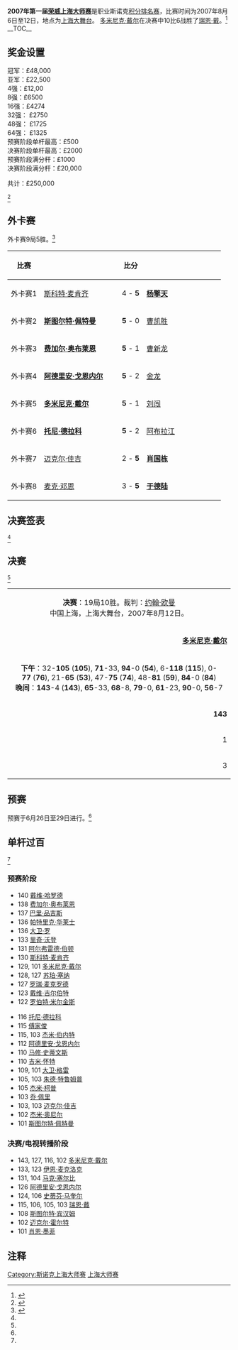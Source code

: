 {{noteTA
|G1=Snooker
}}
{{桌球大赛
|tournament_name=[[斯诺克上海大师赛|荣威上海大师赛]]
|dates=2007年8月6日-12日
|venue=[[上海大舞台|上海大舞台]]
|location=[[上海|上海]]
|country={{PRC}}
|organisation=[[世界台联|世界台联]]
|format=[[斯诺克世界排名|积分排名赛]]
|Total prize fund=£250,000
|winners_share=£48,000
|highest_break=143
|winner={{flagicon|WAL}} [[多米尼克·戴尔|多米尼克·戴尔]]
|runner_up={{flagicon|WAL}} [[瑞恩·戴|瑞恩·戴]]
|score=10-6
|previous=
|next=[[2008年斯诺克上海大师赛|2008]]}}
'''2007年第一届[[斯诺克上海大师赛|荣威上海大师赛]]'''是职业斯诺克[[斯诺克世界排名|积分排名赛]]，比赛时间为2007年8月6日至12日，地点为[[上海大舞台|上海大舞台]]。
[[多米尼克·戴尔|多米尼克·戴尔]]在决赛中10比6战胜了[[瑞恩·戴|瑞恩·戴]]。<ref>{{Cite web |url=http://www.snooker.org/trn/0708/sm2007_res.shtml |title=WWW Snooker: Roewe Shanghai Masters 2007 |accessdate=2011-03-23 |archive-date=2016-03-09 |archive-url=https://web.archive.org/web/20160309122038/http://www.snooker.org/trn/0708/sm2007_res.shtml |dead-url=no }}</ref>
__TOC__
{{clear}}

==奖金设置==
{{Col-begin}}
{{Col-2}}
冠军：£48,000<br />
亚军：£22,500<br />
4强：£12,00<br />
8强：£6500<br />
16强：£4274<br />
32强： £2750<br />
48强： £1725<br />
64强： £1325<br />
{{Col-2}}
预赛阶段单杆最高：£500<br />
决赛阶段单杆最高：£2000<br />

预赛阶段满分杆：£1000<br />
决赛阶段满分杆：£20,000

共计：£250,000

<ref>{{Cite web |url=http://www.globalsnookercentre.co.uk/files/Results/2007-8/07-8-Professional/2007-Shanghai-inform.htm |title=Global Snooker Centre: 2007 Shanghai Masters |accessdate=2011-03-23 |archive-date=2008-05-13 |archive-url=https://web.archive.org/web/20080513091237/http://www.globalsnookercentre.co.uk/files/Results/2007-8/07-8-Professional/2007-Shanghai-inform.htm |dead-url=yes }}</ref>
{{Col-end}}

==外卡赛==
外卡赛9局5胜。<ref name="GS results">{{Cite web |url=http://www.global-snooker.com/global-snooker-professional-tournaments-shanghai-masters-2007-results.asp |title=Global Snooker: Shanghai Masters 2007 |accessdate=2011-03-23 |archive-date=2012-02-02 |archive-url=https://web.archive.org/web/20120202122207/http://www.global-snooker.com/global-snooker-professional-tournaments-shanghai-masters-2007-results.asp |dead-url=yes }}</ref>

{| class="wikitable" style="font-size: 90%; margin: 1em auto 1em auto;"
|-
! 比赛
! width=160|
! 比分
! width=160|
|-
| align="center" | 外卡赛1
| {{flagicon|SCO}} [[斯科特·麦肯齐|斯科特·麦肯齐]]
| align="center" | 4 - '''5'''
| {{flagicon|CHN}} '''[[杨擎天|杨擎天]]'''
|-
| align="center" | 外卡赛2
| {{flagicon|ENG}} '''[[斯图尔特·佩特曼|斯图尔特·佩特曼]]'''
| align="center" | '''5''' - 0
| {{flagicon|CHN}} [[曹凯胜|曹凯胜]]
|-
| align="center" | 外卡赛3
| {{flagicon|IRL}} '''[[费加尔·奥布莱恩|费加尔·奥布莱恩]]'''
| align="center" | '''5''' - 1
| {{flagicon|CHN}} [[曹新龙|曹新龙]]
|-
| align="center" | 外卡赛4
| {{flagicon|ENG}} '''[[阿德里安·戈恩内尔|阿德里安·戈恩内尔]]'''
| align="center" | '''5''' - 2
| {{flagicon|CHN}} [[金龙|金龙]]
|-
| align="center" | 外卡赛5
| {{flagicon|WAL}} '''[[多米尼克·戴尔|多米尼克·戴尔]]'''
| align="center" | '''5''' - 1
| {{flagicon|CHN}} [[刘闯|刘闯]]
|-
| align="center" | 外卡赛6
| {{flagicon|MLT}} '''[[托尼·德拉科|托尼·德拉科]]'''
| align="center" | '''5''' - 2
| {{flagicon|CHN}} [[阿布拉江|阿布拉江]]
|-
| align="center" | 外卡赛7
| {{flagicon|IRL}} [[迈克尔·佳吉|迈克尔·佳吉]]
| align="center" | 2 - '''5'''
| {{flagicon|CHN}} '''[[肖国栋|肖国栋]]'''
|-
| align="center" | 外卡赛8
| {{flagicon|ENG}} [[麦克·邓恩|麦克·邓恩]]
| align="center" | 3 - '''5'''
| {{flagicon|CHN}} '''[[于德陆|于德陆]]'''
|}

==决赛签表==
<ref name="GS results"/>
{{32TeamBracket|
| RD1= '''第1轮'''<br />9局5胜
| RD2= '''第2轮'''<br />9局5胜
| RD3= '''四分之一决赛'''<br />9局5胜
| RD4= '''半决赛'''<br />11局6胜
| RD5= '''决赛'''<br />19局10胜
| RD1-seed01 = 1
| RD1-team01 = {{flagicon|SCO}} '''[[约翰·希金斯|约翰·希金斯]]'''
| RD1-score01 = '''5'''
| RD1-seed02 =
| RD1-team02 = {{flagicon|ENG}} [[杰米·柯普|杰米·柯普]]
| RD1-score02 = 2
| RD1-seed03 = 11
| RD1-team03 = {{flagicon|ENG}} '''[[马克·塞尔比|马克·塞尔比]]'''
| RD1-score03 = '''5'''
| RD1-seed04 =
| RD1-team04 = {{flagicon|CHN}} [[杨擎天|杨擎天]]
| RD1-score04 = 0
| RD1-seed05 = 12
| RD1-team05 = {{flagicon|WAL}} [[马克·威廉姆斯|马克·威廉姆斯]]
| RD1-score05 = 2
| RD1-seed06 = 
| RD1-team06 = {{flagicon|ENG}} '''[[斯图尔特·宾汉姆|斯图尔特·宾汉姆]]'''
| RD1-score06 = '''5'''
| RD1-seed07 = 5
| RD1-team07 = {{Nowrap|{{flagicon|ENG}} [[罗尼·奥沙利文|罗尼·奥沙利文]]}}
| RD1-score07 = w/d
| RD1-seed08 = 
| RD1-team08 = {{flagicon|ENG}} '''[[斯图尔特·佩特曼|斯图尔特·佩特曼]]'''
| RD1-score08 = '''w/o'''
| RD1-seed09 = 6
| RD1-team09 = {{flagicon|ENG}} [[彼得·艾伯顿|彼得·艾伯顿]]
| RD1-score09 = 3
| RD1-seed10 = 
| RD1-team10 = {{flagicon|ENG}} '''[[戴维·哈罗德|戴维·哈罗德]]'''
| RD1-score10 = '''5'''
| RD1-seed11 = 15
| RD1-team11 = {{flagicon|ENG}} '''[[史蒂夫·戴维斯|史蒂夫·戴维斯]]'''
| RD1-score11 = '''5'''
| RD1-seed12 = 
| RD1-team12 = {{flagicon|IRL}} [[费加尔·奥布莱恩|费加尔·奥布莱恩]]
| RD1-score12 = 4
| RD1-seed13 = 14
| RD1-team13 = {{flagicon|ENG}} [[阿利斯特·卡特|阿利斯特·卡特]]
| RD1-score13 = 1
| RD1-seed14 = 
| RD1-team14 = {{nowrap|{{flagicon|ENG}} '''[[阿德里安·戈恩内尔|阿德里安·戈恩内尔]]'''}}
| RD1-score14 = '''5'''
| RD1-seed15 = 4
| RD1-team15 = {{flagicon|IRL}} [[肯·达赫迪|肯·达赫迪]]
| RD1-score15 = 3
| RD1-seed16 = 
| RD1-team16 = {{flagicon|WAL}} '''[[多米尼克·戴尔|多米尼克·戴尔]]'''
| RD1-score16 = '''5'''
| RD1-seed17 = 3
| RD1-team17 = {{flagicon|ENG}} [[肖恩·墨菲|肖恩·墨菲]]
| RD1-score17 = 2
| RD1-seed18 = 
| RD1-team18 = {{flagicon|ENG}} '''[[伊恩·麦克洛克|伊恩·麦克洛克]]'''
| RD1-score18 = '''5'''
| RD1-seed19 = 16
| RD1-team19 = {{flagicon|WAL}} '''[[瑞恩·戴|瑞恩·戴]]'''
| RD1-score19 = '''5'''
| RD1-seed20 = 
| RD1-team20 = {{flagicon|MLT}} [[托尼·德拉科|托尼·德拉科]]
| RD1-score20 = 1
| RD1-seed21 = 10
| RD1-team21 = {{flagicon|SCO}} '''[[史蒂芬·马奎尔|史蒂芬·马奎尔]]'''
| RD1-score21 = '''5'''
| RD1-seed22 = 
| RD1-team22 = {{flagicon|CHN}} [[肖国栋|肖国栋]]
| RD1-score22 = 1
| RD1-seed23 = 7
| RD1-team23 = {{flagicon|AUS}} [[尼尔·罗伯逊|尼尔·罗伯逊]]
| RD1-score23 = 0
| RD1-seed24 = 
| RD1-team24 = {{flagicon|WAL}} '''[[马修·史蒂文斯|马修·史蒂文斯]]'''
| RD1-score24 = '''5'''
| RD1-seed25 = 8
| RD1-team25 = {{flagicon|SCO}} '''[[史蒂芬·亨德利|史蒂芬·亨德利]]'''
| RD1-score25 = '''5'''
| RD1-seed26 = 
| RD1-team26 = {{flagicon|ENG}} [[奈吉尔·邦德|奈吉尔·邦德]]
| RD1-score26 = 2
| RD1-seed27 = 13
| RD1-team27 = {{flagicon|ENG}} '''[[史蒂芬·李|史蒂芬·李]]'''
| RD1-score27 = '''5'''
| RD1-seed28 = 
| RD1-team28 = {{flagicon|HKG}} [[傅家俊|傅家俊]]
| RD1-score28 = 4
| RD1-seed29 = 9
| RD1-team29 = {{flagicon|CHN}} '''[[丁俊晖|丁俊晖]]'''
| RD1-score29 = '''5'''
| RD1-seed30 = 
| RD1-team30 = {{flagicon|CHN}} [[于德陆|于德陆]]
| RD1-score30 = 2
| RD1-seed31 = 2
| RD1-team31 = {{flagicon|SCO}} '''[[格雷姆·多特|格雷姆·多特]]'''
| RD1-score31 = '''5'''
| RD1-seed32 = 
| RD1-team32 = {{flagicon|ENG}} [[迈克尔·霍尔特|迈克尔·霍尔特]]
| RD1-score32 = 4

| RD2-seed01 = 1
| RD2-team01 = {{flagicon|SCO}} [[约翰·希金斯|约翰·希金斯]]
| RD2-score01 = 3
| RD2-seed02 = 11
| RD2-team02 = {{flagicon|ENG}} '''[[马克·塞尔比|马克·塞尔比]]'''
| RD2-score02 = '''5'''
| RD2-seed03 =
| RD2-team03 = {{flagicon|ENG}} '''[[斯图尔特·宾汉姆|斯图尔特·宾汉姆]]'''
| RD2-score03 = '''5'''
| RD2-seed04 =
| RD2-team04 = {{flagicon|ENG}} [[斯图尔特·佩特曼|斯图尔特·佩特曼]]
| RD2-score04 = 4
| RD2-seed05 =
| RD2-team05 = {{flagicon|ENG}} '''[[戴维·哈罗德|戴维·哈罗德]]'''
| RD2-score05 = '''5'''
| RD2-seed06 = 15
| RD2-team06 = {{flagicon|ENG}} [[史蒂夫·戴维斯|史蒂夫·戴维斯]]
| RD2-score06 = 1
| RD2-seed07 =
| RD2-team07 = {{nowrap|{{flagicon|ENG}} [[阿德里安·戈恩内尔|阿德里安·戈恩内尔]]}}
| RD2-score07 = 1
| RD2-seed08 =
| RD2-team08 = {{flagicon|WAL}} '''[[多米尼克·戴尔|多米尼克·戴尔]]'''
| RD2-score08 = '''5'''
| RD2-seed09 =
| RD2-team09 = {{flagicon|ENG}} [[伊恩·麦克洛克|伊恩·麦克洛克]]
| RD2-score09 = 3
| RD2-seed10 = 16
| RD2-team10 = {{flagicon|WAL}} '''[[瑞恩·戴|瑞恩·戴]]'''
| RD2-score10 = '''5'''
| RD2-seed11 = 10
| RD2-team11 = {{flagicon|SCO}} [[史蒂芬·马奎尔|史蒂芬·马奎尔]]
| RD2-score11 = 4
| RD2-seed12 =
| RD2-team12 = {{Nowrap|{{flagicon|WAL}} '''[[马修·史蒂文斯|马修·史蒂文斯]]'''}}
| RD2-score12 = '''5'''
| RD2-seed13 = 8
| RD2-team13 = {{flagicon|SCO}} [[史蒂芬·亨德利|史蒂芬·亨德利]]
| RD2-score13 = 3
| RD2-seed14 = 13
| RD2-team14 = {{flagicon|ENG}} '''[[史蒂芬·李|史蒂芬·李]]'''
| RD2-score14 = '''5'''
| RD2-seed15 = 9
| RD2-team15 = {{flagicon|CHN}} [[丁俊晖|丁俊晖]]
| RD2-score15 = 1
| RD2-seed16 = 2
| RD2-team16 = {{flagicon|SCO}} '''[[格雷姆·多特|格雷姆·多特]]'''
| RD2-score16 = '''5'''

| RD3-seed01 = 11
| RD3-team01 = {{flagicon|ENG}} '''[[马克·塞尔比|马克·塞尔比]]'''
| RD3-score01 = '''5'''
| RD3-seed02 =
| RD3-team02 = {{flagicon|ENG}} [[斯图尔特·宾汉姆|斯图尔特·宾汉姆]]
| RD3-score02 = 0
| RD3-seed03 =
| RD3-team03 = {{flagicon|ENG}} [[戴维·哈罗德|戴维·哈罗德]]
| RD3-score03 = 1
| RD3-seed04 =
| RD3-team04 = {{flagicon|WAL}} '''[[多米尼克·戴尔|多米尼克·戴尔]]'''
| RD3-score04 = '''5'''
| RD3-seed05 = 16
| RD3-team05 = {{flagicon|WAL}} '''[[瑞恩·戴|瑞恩·戴]]'''
| RD3-score05 = '''5'''
| RD3-seed06 =
| RD3-team06 = {{Nowrap|{{flagicon|WAL}} [[马修·史蒂文斯|马修·史蒂文斯]]}}
| RD3-score06 = 4
| RD3-seed07 = 13
| RD3-team07 = {{flagicon|ENG}} [[史蒂芬·李|史蒂芬·李]]
| RD3-score07 = 4
| RD3-seed08 = 2
| RD3-team08 = {{flagicon|SCO}} '''[[格雷姆·多特|格雷姆·多特]]'''
| RD3-score08 = '''5'''

| RD4-seed01 = 11
| RD4-team01 = {{flagicon|ENG}} [[马克·塞尔比|马克·塞尔比]]
| RD4-score01 = 3
| RD4-seed02 =
| RD4-team02 = {{Nowrap|{{flagicon|WAL}} '''[[多米尼克·戴尔|多米尼克·戴尔]]'''}}
| RD4-score02 = '''6'''
| RD4-seed03 = 16
| RD4-team03 = {{flagicon|WAL}} '''[[瑞恩·戴|瑞恩·戴]]'''
| RD4-score03 = '''6'''
| RD4-seed04 = 2
| RD4-team04 = {{flagicon|SCO}} [[格雷姆·多特|格雷姆·多特]]
| RD4-score04 = 2

| RD5-seed01 =
| RD5-team01 = {{Nowrap|{{flagicon|WAL}} '''[[多米尼克·戴尔|多米尼克·戴尔]]'''}}
| RD5-score01 = '''10'''
| RD5-seed02 = 16
| RD5-team02 = {{flagicon|WAL}} [[瑞恩·戴|瑞恩·戴]]
| RD5-score02= 6
}}

==决赛==
<ref name="GS results"/>
{| class="wikitable" style="font-size: 95%; margin: 1em auto 1em auto;"
|-
| colspan="3" align="center" bgcolor="#ffd700" | '''决赛'''：19局10胜。裁判：[[约翰·欧曼|约翰·欧曼]]<br />中国上海，上海大舞台，2007年8月12日。
|-
| align=right | '''[[多米尼克·戴尔|多米尼克·戴尔]]''' <br/>{{WAL}}
| align="center" | '''10''' - 6
| [[瑞恩·戴|瑞恩·戴]] <br/>{{WAL}}
|-
| colspan="3" align="center" | '''下午'''：32-'''105''' ('''105'''), '''71'''-33, '''94'''-0 ('''54'''), 6-'''118''' ('''115'''), 0-'''77''' ('''76'''), 21-'''65''' ('''53'''), 47-'''75''' ('''74'''), 48-'''81''' ('''59'''), '''84'''-0 ('''84''')<br/> '''晚间'''：'''143'''-4 ('''143'''), '''65'''-33, '''68'''-8, '''79'''-0, '''61'''-23, '''90'''-0, '''56'''-7
|-
| align="right" | '''143'''
| align="center" | 单杆最高
| 115
|-
| align="right" | 1
| align="center" | 单杆过百
| '''2'''
|-
| align="right" | 3
| align="center" | 单杆50+
| '''6'''
|}

==预赛==
预赛于6月26日至29日进行。<ref name="GS results"/>

{{32TeamX4RoundBracket-NoSeeds|
| RD1 = '''第1轮'''<br />9局5胜
| RD2 = '''第2轮'''<br />9局5胜
| RD3 = '''第3轮'''<br />9局5胜
| RD4 = '''第4轮'''<br />9局5胜

| RD1-team01 = '''{{flagicon|ENG}} [[马克·乔伊斯|马克·乔伊斯]]'''
| RD1-score01 = '''5'''
| RD1-team02 = {{flagicon|SCO}} [[弗雷泽·帕特里克|弗雷泽·帕特里克]]
| RD1-score02 = 3
| RD1-team03 = {{flagicon|CHN}} [[田鹏飞|田鹏飞]]
| RD1-score03 = w/d
| RD1-team04 = {{flagicon|CHN}} [[肖国栋|肖国栋]]
| RD1-score04 =w/d
| RD1-team05 = {{flagicon|ENG}} [[亚历克斯·戴维斯|亚历克斯·戴维斯]]
| RD1-score05 = 1
| RD1-team06 = '''{{flagicon|ENG}} [[阿尔弗雷德·伯顿|阿尔弗雷德·伯顿]]'''
| RD1-score06 = '''5'''
| RD1-team07 = {{flagicon|ENG}} [[穆拉·保尔|穆拉·保尔]]
| RD1-score07 = 4
| RD1-team08 = '''{{flagicon|ENG}} [[吉米·罗伯逊|吉米·罗伯逊]]'''
| RD1-score08 = '''5'''
| RD1-team09 = '''{{flagicon|ENG}} [[乔·乔吉亚|乔·乔吉亚]]'''
| RD1-score09 = '''5'''
| RD1-team10 = {{flagicon|AUS}} [[史蒂夫·米弗苏德|史蒂夫·米弗苏德]]
| RD1-score10 = 0
| RD1-team11 = '''{{flagicon|IRL}} [[里奥·费南德斯|里奥·费南德斯]]'''
| RD1-score11 = '''5'''
| RD1-team12 = {{flagicon|IRL}} [[罗德尼·戈金斯|罗德尼·戈金斯]]
| RD1-score12 = 4
| RD1-team13 = {{flagicon|SCO}} [[詹姆斯·麦克拜恩|詹姆斯·麦克拜恩]]
| RD1-score13 = 3
| RD1-team14 = '''{{flagicon|WAL}} [[加雷斯·科佩克|加雷斯·科佩克]]'''
| RD1-score14 = '''5'''
| RD1-team15 = {{flagicon|NOR}} [[库尔特·马夫林|库尔特·马夫林]]
| RD1-score15 = 2
| RD1-team16 = '''{{flagicon|BEL}} [[凯文·范霍夫|凯文·范霍夫]]'''
| RD1-score16 = '''5'''
| RD1-team17 = '''{{flagicon|WAL}} [[李·沃克|李·沃克]]'''
| RD1-score17 =
| RD1-team18 = 轮空
| RD1-score18 =
| RD1-team19 = '''{{flagicon|MLT}} [[托尼·德拉科|托尼·德拉科]]'''
| RD1-score19 = '''w/o'''
| RD1-team20 = {{flagicon|THA}} [[以萨拉·卡柴沃恩|以萨拉·卡柴沃恩]]
| RD1-score20 =w/d
| RD1-team21 = {{flagicon|CHN}} [[刘菘|刘菘]]
| RD1-score21 =w/d
| RD1-team22 ='''{{flagicon|THA}} [[苏珀·塞纳|苏珀·塞纳]]'''
| RD1-score22 = '''w/o'''
| RD1-team23 = '''{{flagicon|ENG}} [[李·斯皮克|李·斯皮克]]'''
| RD1-score23 = '''5'''
| RD1-team24 = {{flagicon|ENG}} [[马丁·戈尔德|马丁·戈尔德]]
| RD1-score24 = 4
| RD1-team25 = '''{{flagicon|CHN}} [[梁文博|梁文博]]'''
| RD1-score25 = '''5'''
| RD1-team26 = {{flagicon|ENG}} [[阿什利·莱特|阿什利·莱特]]
| RD1-score26 = 1
| RD1-team27 = '''{{flagicon|ENG}} [[杰米·奥尼尔|杰米·奥尼尔]]'''
| RD1-score27 = '''w/o'''
| RD1-team28 = {{flagicon|CHN}} [[刘闯|刘闯]]
| RD1-score28 =w/d
| RD1-team29 = '''{{flagicon|IRL}} [[戴维·莫里斯|戴维·莫里斯]]'''
| RD1-score29 = '''5'''
| RD1-team30 = {{flagicon|ENG}} [[本·伍勒斯登|本·伍勒斯登]]
| RD1-score30 = 0
| RD1-team31 = {{flagicon|ENG}} [[马修·塞尔特|马修·塞尔特]]
| RD1-score31 = 2
| RD1-team32 = '''{{nowrap|{{flagicon|NIR}} [[帕特里克·华莱士|帕特里克·华莱士]]}}'''
| RD1-score32 = '''5'''

| RD2-team01 = {{flagicon|SCO}} [[乔·亨利|乔·亨利]]
| RD2-score01 = 2
| RD2-team02 = '''{{flagicon|ENG}} [[马克·乔伊斯|马克·乔伊斯]]'''
| RD2-score02 = '''5'''
| RD2-team03 = '''{{flagicon|SCO}} [[斯科特·麦肯齐|斯科特·麦肯齐]]'''
| RD2-score03 =
| RD2-team04 = 轮空
| RD2-score04 =
| RD2-team05 = {{flagicon|ENG}} [[吉米·怀特|吉米·怀特]]
| RD2-score05 = 3
| RD2-team06 = '''{{flagicon|ENG}} [[阿尔弗雷德·伯顿|阿尔弗雷德·伯顿]]'''
| RD2-score06 = '''5'''
| RD2-team07 = {{nowrap|'''{{flagicon|ENG}} [[斯图尔特·佩特曼|斯图尔特·佩特曼]]'''}}
| RD2-score07 = '''5'''
| RD2-team08 = {{flagicon|ENG}} [[吉米·罗伯逊|吉米·罗伯逊]]
| RD2-score08 = 3
| RD2-team09 = {{flagicon|ENG}} [[吉米·米奇|吉米·米奇]]
| RD2-score09 = 3
| RD2-team10 = '''{{flagicon|ENG}} [[乔·乔吉亚|乔·乔吉亚]]'''
| RD2-score10 = '''5'''
| RD2-team11 = '''{{flagicon|WAL}} [[保罗·戴维斯|保罗·戴维斯]]'''
| RD2-score11 = '''5'''
| RD2-team12 = {{flagicon|IRL}} [[里奥·费南德斯|里奥·费南德斯]]
| RD2-score12 = 3
| RD2-team13 = '''{{flagicon|ENG}} [[朱德·特鲁姆普|朱德·特鲁姆普]]'''
| RD2-score13 = '''5'''
| RD2-team14 = {{flagicon|WAL}} [[加雷斯·科佩克|加雷斯·科佩克]]
| RD2-score14 = 1
| RD2-team15 = '''{{flagicon|IRL}} [[乔·德兰尼|乔·德兰尼]]'''
| RD2-score15 = '''5'''
| RD2-team16 = {{flagicon|BEL}} [[凯文·范霍夫|凯文·范霍夫]]
| RD2-score16 = 1
| RD2-team17 = '''{{flagicon|ENG}} [[巴里·品吉斯|巴里·品吉斯]]'''
| RD2-score17 = '''5'''
| RD2-team18 = {{flagicon|WAL}} [[李·沃克|李·沃克]]
| RD2-score18 = 2
| RD2-team19 = {{flagicon|ENG}} [[汤姆·福特|汤姆·福特]]
| RD2-score19 = 4
| RD2-team20 = '''{{flagicon|MLT}} [[托尼·德拉科|托尼·德拉科]]'''
| RD2-score20 = '''5'''
| RD2-team21 = {{flagicon|SCO}} [[马库斯·坎贝尔|马库斯·坎贝尔]]
| RD2-score21 = 4
| RD2-team22 = '''{{flagicon|THA}} [[苏珀·塞纳|苏珀·塞纳]]'''
| RD2-score22 = '''5'''
| RD2-team23 = '''{{flagicon|ENG}} [[罗德·罗勒尔|罗德·罗勒尔]]'''
| RD2-score23 = '''5'''
| RD2-team24 = {{flagicon|ENG}} [[李·斯皮克|李·斯皮克]]
| RD2-score24 = 0
| RD2-team25 = {{flagicon|FIN}} [[罗宾·赫尔|罗宾·赫尔]]
| RD2-score25 = 3
| RD2-team26 = '''{{flagicon|CHN}} [[梁文博|梁文博]]'''
| RD2-score26 = '''5'''
| RD2-team27 = {{flagicon|WAL}} [[伊恩·普利斯|伊恩·普利斯]]
| RD2-score27 = 1
| RD2-team28 = '''{{flagicon|ENG}} [[杰米·奥尼尔|杰米·奥尼尔]]'''
| RD2-score28 = '''5'''
| RD2-team29 = '''{{flagicon|ENG}} [[麦克·邓恩|麦克·邓恩]]'''
| RD2-score29 = '''5'''
| RD2-team30 = {{flagicon|IRL}} [[戴维·莫里斯|戴维·莫里斯]]
| RD2-score30 = 1
| RD2-team31 = '''{{flagicon|ENG}} [[大卫·罗|大卫·罗]]'''
| RD2-score31 = '''5'''
| RD2-team32 = {{nowrap|{{flagicon|NIR}} [[帕特里克·华莱士|帕特里克·华莱士]]}}
| RD2-score32 = 4

| RD3-team01 ='''{{flagicon|ENG}} [[约翰·帕洛特|约翰·帕洛特]]'''
| RD3-score01 = '''5'''
| RD3-team02 = {{flagicon|ENG}} [[马克·乔伊斯|马克·乔伊斯]]
| RD3-score02 = 4
| RD3-team03 = {{flagicon|ENG}} [[安德鲁·希金森|安德鲁·希金森]]
| RD3-score03 = 2
| RD3-team04 = '''{{flagicon|SCO}} [[斯科特·麦肯齐|斯科特·麦肯齐]]'''
| RD3-score04 = '''5'''
| RD3-team05 = '''{{flagicon|SCO}} [[艾伦·麦克马努斯|艾伦·麦克马努斯]]'''
| RD3-score05 = '''5'''
| RD3-team06 = {{flagicon|ENG}} [[阿尔弗雷德·伯顿|阿尔弗雷德·伯顿]]
| RD3-score06 = 1
| RD3-team07 = {{flagicon|ENG}} [[安迪·希克斯|安迪·希克斯]]
| RD3-score07 = 3
| RD3-team08 = {{nowrap|'''{{flagicon|ENG}} [[斯图尔特·佩特曼|斯图尔特·佩特曼]]'''}}
| RD3-score08 = '''5'''
| RD3-team09 = {{flagicon|ENG}} [[马克·戴维斯|马克·戴维斯]]
| RD3-score09 = 4
| RD3-team10 = '''{{flagicon|ENG}} [[乔·乔吉亚|乔·乔吉亚]]'''
| RD3-score10 = '''5'''
| RD3-team11 = '''{{flagicon|IRL}} [[费加尔·奥布莱恩|费加尔·奥布莱恩]]'''
| RD3-score11 = '''5'''
| RD3-team12 = {{flagicon|WAL}} [[保罗·戴维斯|保罗·戴维斯]]
| RD3-score12 = 4
| RD3-team13 = '''{{nowrap|{{flagicon|ENG}} [[阿德里安·戈恩内尔|阿德里安·戈恩内尔]]}}'''
| RD3-score13 = '''5'''
| RD3-team14 = {{flagicon|ENG}} [[朱德·特鲁姆普|朱德·特鲁姆普]]
| RD3-score14 = 4
| RD3-team15 = '''{{flagicon|ENG}} [[罗瑞·麦克罗德|罗瑞·麦克罗德]]'''
| RD3-score15 = '''5'''
| RD3-team16 = {{flagicon|IRL}} [[乔·德兰尼|乔·德兰尼]]
| RD3-score16 = 1
| RD3-team17 = '''{{flagicon|ENG}} [[里奇·沃登|里奇·沃登]]'''
| RD3-score17 = '''5'''
| RD3-team18 = {{flagicon|ENG}} [[巴里·品吉斯|巴里·品吉斯]]
| RD3-score18 = 2
| RD3-team19 = {{flagicon|ENG}} [[安德鲁·诺曼|安德鲁·诺曼]]
| RD3-score19 = 2
| RD3-team20 = '''{{flagicon|MLT}} [[托尼·德拉科|托尼·德拉科]]'''
| RD3-score20 = '''5'''
| RD3-team21 = '''{{flagicon|IRL}} [[迈克尔·佳吉|迈克尔·佳吉]]'''
| RD3-score21 = '''5'''
| RD3-team22 = {{flagicon|THA}} [[苏珀·塞纳|苏珀·塞纳]]
| RD3-score22 = 1
| RD3-team23 = '''{{flagicon|ENG}} [[戴维·吉尔伯特|戴维·吉尔伯特]]'''
| RD3-score23 = '''5'''
| RD3-team24 = {{flagicon|ENG}} [[罗德·罗勒尔|罗德·罗勒尔]]
| RD3-score24 = 4
| RD3-team25 = {{flagicon|SCO}} [[杰米·伯内特|杰米·伯内特]]
| RD3-score25 = 3
| RD3-team26 = '''{{flagicon|CHN}} [[梁文博|梁文博]]'''
| RD3-score26 = '''5'''
| RD3-team27 = '''{{flagicon|ENG}} [[大卫·格雷|大卫·格雷]]'''
| RD3-score27 = '''5'''
| RD3-team28 = {{flagicon|ENG}} [[杰米·奥尼尔|杰米·奥尼尔]]
| RD3-score28 = 2
| RD3-team29 = {{flagicon|THA}} [[詹姆斯·瓦塔纳|詹姆斯·瓦塔纳]]
| RD3-score29 = 3
| RD3-team30 = '''{{flagicon|ENG}} [[麦克·邓恩|麦克·邓恩]]'''
| RD3-score30 = '''5'''
| RD3-team31 = {{flagicon|ENG}} [[罗伯特·米尔金斯|罗伯特·米尔金斯]]
| RD3-score31 = 4
| RD3-team32 = '''{{flagicon|ENG}} [[大卫·罗|大卫·罗]]'''
| RD3-score32 = '''5'''

| RD4-team01 = '''{{flagicon|ENG}} [[杰米·柯普|杰米·柯普]]'''
| RD4-score01 = '''5'''
| RD4-team02 = {{flagicon|ENG}} [[约翰·帕洛特|约翰·帕洛特]]
| RD4-score02 = 4
| RD4-team03 = {{flagicon|ENG}} [[杰拉德·格林|杰拉德·格林]]
| RD4-score03 = 2
| RD4-team04 = '''{{flagicon|SCO}} [[斯科特·麦肯齐|斯科特·麦肯齐]]'''
| RD4-score04 = '''5'''
| RD4-team05 = '''{{flagicon|ENG}} [[斯图尔特·宾汉姆|斯图尔特·宾汉姆]]'''
| RD4-score05 = '''5'''
| RD4-team06 = {{flagicon|SCO}} [[艾伦·麦克马努斯|艾伦·麦克马努斯]]
| RD4-score06 = 4
| RD4-team07 = {{flagicon|ENG}} [[乔·佩里|乔·佩里]]
| RD4-score07 = 4
| RD4-team08 = {{nowrap|'''{{flagicon|ENG}} [[斯图尔特·佩特曼|斯图尔特·佩特曼]]'''}}
| RD4-score08 = '''5'''
| RD4-team09 = '''{{flagicon|ENG}} [[戴维·哈罗德|戴维·哈罗德]]'''
| RD4-score09 = '''5'''
| RD4-team10 = {{flagicon|ENG}} [[乔·乔吉亚|乔·乔吉亚]]
| RD4-score10 = 1
| RD4-team11 = {{flagicon|ENG}} [[巴里·霍金斯|巴里·霍金斯]]
| RD4-score11 = 2
| RD4-team12 ='''{{flagicon|IRL}} [[费加尔·奥布莱恩|费加尔·奥布莱恩]]'''
| RD4-score12 = '''5'''
| RD4-team13 = {{flagicon|ENG}} [[安东尼·汉密尔顿|安东尼·汉密尔顿]]
| RD4-score13 = 4
| RD4-team14 = '''{{nowrap|{{flagicon|ENG}} [[阿德里安·戈恩内尔|阿德里安·戈恩内尔]]}}'''
| RD4-score14 = '''5'''
| RD4-team15 = '''{{flagicon|WAL}} [[多米尼克·戴尔|多米尼克·戴尔]]'''
| RD4-score15 = '''5'''
| RD4-team16 = {{flagicon|ENG}} [[罗瑞·麦克罗德|罗瑞·麦克罗德]]
| RD4-score16 = 0
| RD4-team17 = '''{{flagicon|ENG}} [[伊恩·麦克洛克|伊恩·麦克洛克]]'''
| RD4-score17 = '''5'''
| RD4-team18 = {{flagicon|ENG}} [[里奇·沃登|里奇·沃登]]
| RD4-score18 = 1
| RD4-team19 = {{flagicon|NIR}} [[乔·斯维尔|乔·斯维尔]]
| RD4-score19 = 4
| RD4-team20 = '''{{flagicon|MLT}} [[托尼·德拉科|托尼·德拉科]]'''
| RD4-score20 = '''5'''
| RD4-team21 = {{flagicon|NIR}} [[马克·艾伦|马克·艾伦]]
| RD4-score21 = 1
| RD4-team22 = '''{{flagicon|IRL}} [[迈克尔·佳吉|迈克尔·佳吉]]'''
| RD4-score22 = '''5'''
| RD4-team23 = '''{{flagicon|WAL}} [[马修·史蒂文斯|马修·史蒂文斯]]'''
| RD4-score23 = '''5'''
| RD4-team24 = {{flagicon|ENG}} [[戴维·吉尔伯特|戴维·吉尔伯特]]
| RD4-score24 = 4
| RD4-team25 = '''{{flagicon|ENG}} [[奈吉尔·邦德|奈吉尔·邦德]]'''
| RD4-score25 = '''5'''
| RD4-team26 = {{flagicon|CHN}} [[梁文博|梁文博]]
| RD4-score26 = 3
| RD4-team27 = '''{{flagicon|HKG}} [[傅家俊|傅家俊]]'''
| RD4-score27 = '''5'''
| RD4-team28 = {{flagicon|ENG}} [[大卫·格雷|大卫·格雷]]
| RD4-score28 = 1
| RD4-team29 = {{flagicon|ENG}} [[马克·金|马克·金]]
| RD4-score29 = 1
| RD4-team30 = '''{{flagicon|ENG}} [[麦克·邓恩|麦克·邓恩]]'''
| RD4-score30 = '''5'''
| RD4-team31 = '''{{flagicon|ENG}} [[迈克尔·霍尔特|迈克尔·霍尔特]]'''
| RD4-score31 = '''5'''
| RD4-team32 = {{flagicon|ENG}} [[大卫·罗|大卫·罗]]
| RD4-score32 = 1
}}

==单杆过百==
<ref name="GS results"/>
===预赛阶段===
{{Col-begin}}
{{Col-2}}
*140 [[戴维·哈罗德|戴维·哈罗德]]
*138 [[费加尔·奥布莱恩|费加尔·奥布莱恩]]
*137 [[巴里·品吉斯|巴里·品吉斯]]
*136 [[帕特里克·华莱士|帕特里克·华莱士]]
*136 [[大卫·罗|大卫·罗]]
*133 [[里奇·沃登|里奇·沃登]]
*131 [[阿尔弗雷德·伯顿|阿尔弗雷德·伯顿]]
*130 [[斯科特·麦肯齐|斯科特·麦肯齐]]
*129, 101 [[多米尼克·戴尔|多米尼克·戴尔]]
*128, 127 [[苏珀·塞纳|苏珀·塞纳]]
*127 [[罗瑞·麦克罗德|罗瑞·麦克罗德]]
*123 [[戴维·吉尔伯特|戴维·吉尔伯特]]
*122 [[罗伯特·米尔金斯|罗伯特·米尔金斯]]
{{Col-2}}
*116 [[托尼·德拉科|托尼·德拉科]]
*115 [[傅家俊|傅家俊]]
*115, 103 [[杰米·伯内特|杰米·伯内特]]
*112 [[阿德里安·戈恩内尔|阿德里安·戈恩内尔]]
*110 [[马修·史蒂文斯|马修·史蒂文斯]]
*110 [[吉米·怀特|吉米·怀特]]
*109, 101 [[大卫·格雷|大卫·格雷]]
*105, 103 [[朱德·特鲁姆普|朱德·特鲁姆普]]
*105 [[杰米·柯普|杰米·柯普]]
*103 [[乔·佩里|乔·佩里]]
*103, 103 [[迈克尔·佳吉|迈克尔·佳吉]]
*102 [[杰米·奥尼尔|杰米·奥尼尔]]
*101 [[斯图尔特·佩特曼|斯图尔特·佩特曼]]
{{Col-end}}

===决赛/电视转播阶段===

*143, 127, 116, 102 [[多米尼克·戴尔|多米尼克·戴尔]]
*133, 123 [[伊恩·麦克洛克|伊恩·麦克洛克]]
*131, 104 [[马克·塞尔比|马克·塞尔比]]
*126 [[阿德里安·戈恩内尔|阿德里安·戈恩内尔]]
*124, 106 [[史蒂芬·马奎尔|史蒂芬·马奎尔]]
*115, 106, 105, 103 [[瑞恩·戴|瑞恩·戴]]
*108 [[斯图尔特·宾汉姆|斯图尔特·宾汉姆]]
*102 [[迈克尔·霍尔特|迈克尔·霍尔特]]
*101 [[肖恩·墨菲|肖恩·墨菲]]

==注释==
{{reflist}}

{{Snooker season 2007/2008}}
{{Shanghai Masters}}

[[Category:斯诺克上海大师赛|Category:斯诺克上海大师赛]]
[[Category:2007年斯诺克|上海大师赛]]